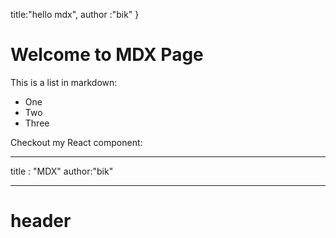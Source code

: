 
  title:"hello mdx",
  author :"bik"
}

# Welcome to MDX Page

This is a list in markdown:

- One
- Two
- Three

Checkout my React component:

<Demo />

---

title : "MDX"
author:"bik"

---

# header

